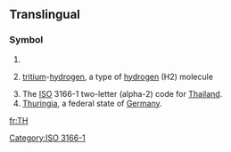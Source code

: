 {{also|Th|-th|th'|.th}}
==Translingual==

===Symbol===
{{infl|mul|symbol}}

# {{SI-unit-abb|tera|henry|[[electrical inductance]]}}
# {{chemistry}} [[tritium]]-[[hydrogen]], a type of [[hydrogen]] (H2) molecule
# The [[ISO]] 3166-1 two-letter (alpha-2) code for [[Thailand]].
# [[Thuringia]], a federal state of [[Germany]].

[[Category:ISO 3166-1]]


[[fr:TH]]